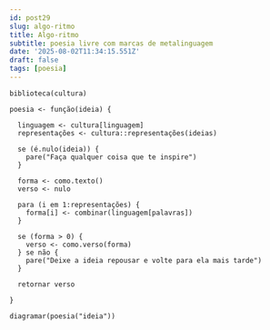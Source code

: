 ```yaml
---
id: post29
slug: algo-ritmo
title: Algo-ritmo
subtitle: poesia livre com marcas de metalinguagem
date: '2025-08-02T11:34:15.551Z'
draft: false
tags: [poesia]
---
```


```
biblioteca(cultura)

poesia <- função(ideia) {

  linguagem <- cultura[linguagem]
  representações <- cultura::representações(ideias)

  se (é.nulo(ideia)) {
    pare("Faça qualquer coisa que te inspire")
  }
  
  forma <- como.texto()
  verso <- nulo

  para (i em 1:representações) {
    forma[i] <- combinar(linguagem[palavras])
  }

  se (forma > 0) {
    verso <- como.verso(forma)
  } se não {
    pare("Deixe a ideia repousar e volte para ela mais tarde")
  }

  retornar verso

}

diagramar(poesia("ideia"))
```
